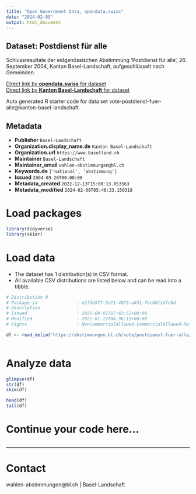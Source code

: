 ```yaml
---
title: "Open Government Data, opendata.swiss"
date: "2024-02-09"
output: html_document
---
```


## Dataset: Postdienst für alle

Schlussresultate der eidgenössischen Abstimmung 'Postdienst für alle', 26. September 2004, Kanton Basel-Landschaft, aufgeschlüsselt nach Gemeinden.

[Direct link by **opendata.swiss** for dataset](https://opendata.swiss/de/dataset/postdienst-fur-alle)<br>
[Direct link by **Kanton Basel-Landschaft** for dataset](https://abstimmungen.bl.ch/vote/postdienst-fuer-alle/data)

Auto generated R starter code for data set vote-postdienst-fuer-alle@kanton-basel-landschaft.

## Metadata

- **Publisher** `Basel-Landschaft`
- **Organization.display_name.de** `Kanton Basel-Landschaft`
- **Organization.url** `https://www.baselland.ch`
- **Maintainer** `Basel-Landschaft`
- **Maintainer_email** `wahlen-abstimmungen@bl.ch`
- **Keywords.de** `['national', 'abstimmung']`
- **Issued** `2004-09-26T00:00:00`
- **Metadata_created** `2022-12-13T15:00:13.053563`
- **Metadata_modified** `2024-02-08T05:40:33.150318`


# Load packages

```r

library(tidyverse)
library(skimr)

```

# Load data

-   The dataset has 1 distribution(s) in CSV format.
-   All available CSV distributions are listed below and can be read into a tibble.

```r

# Distribution 0
# Package_id               : e2f3b977-5e71-4875-a631-7bc6011dfc0d
# Description              : 
# Issued                   : 2021-09-01T07:42:52+00:00
# Modified                 : 2022-01-19T06:36:15+00:00
# Rights                   : NonCommercialAllowed-CommercialAllowed-ReferenceRequired

df <- read_delim('https://abstimmungen.bl.ch/vote/postdienst-fuer-alle/data-csv')



```

# Analyze data

```r

glimpse(df)
str(df)
skim(df)

head(df)
tail(df)

```

# Continue your code here...

```r

```

------------------------------------------------------------------------

# Contact

wahlen-abstimmungen@bl.ch | Basel-Landschaft
